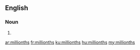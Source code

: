 ==English==

===Noun===
{{head|en|plural}}

# {{plural of|millionth|lang=en|nocat=1}}

[[ar:millionths]]
[[fr:millionths]]
[[ku:millionths]]
[[hu:millionths]]
[[my:millionths]]